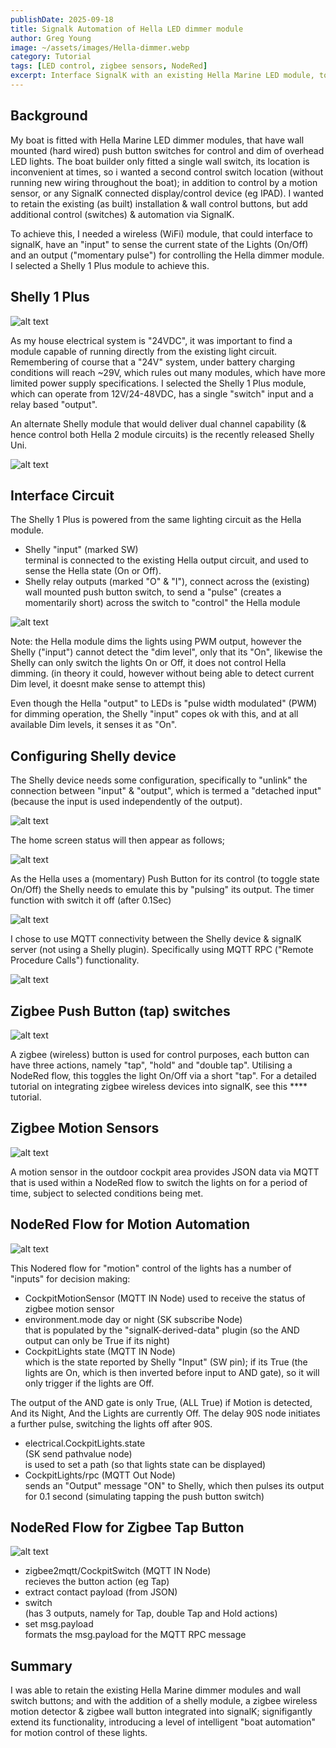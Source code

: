 ```yaml
---
publishDate: 2025-09-18
title: Signalk Automation of Hella LED dimmer module 
author: Greg Young 
image: ~/assets/images/Hella-dimmer.webp
category: Tutorial
tags: [LED control, zigbee sensors, NodeRed]
excerpt: Interface SignalK with an existing Hella Marine LED module, to monitor and control LED lights.
---
```


## Background

My boat is fitted with Hella Marine LED dimmer modules, that have wall mounted (hard wired) push button switches for control and dim of overhead LED lights.
The boat builder only fitted a single wall switch, its location is inconvenient at times, so i wanted a second control switch location (without running new wiring throughout the boat); in addition to control by a motion sensor, or any SignalK connected display/control device (eg IPAD).
I wanted to retain the existing (as built) installation & wall control buttons, but add additional control (switches) & automation via SignalK.

To achieve this, I needed a wireless (WiFi) module, that could interface to signalK, have an "input" to sense the current state of the Lights (On/Off) and an output ("momentary pulse") for controlling the Hella dimmer module.
I selected a Shelly 1 Plus module to achieve this.

## Shelly 1 Plus

![alt text](../../public/images/posts/signalk-HellaMarine-interface/shellyPlus1.webp)

As my house electrical system is "24VDC", it was important to find a module capable of running directly from the existing light circuit.
Remembering of course that a "24V" system, under battery charging conditions will reach ~29V, which rules out many modules, which have more limited power supply specifications.
I selected the Shelly 1 Plus module, which can operate from 12V/24-48VDC, has a single "switch" input and a relay based "output".

An alternate Shelly module that would deliver dual channel capability (& hence control both Hella 2 module circuits) is the recently released Shelly Uni.

![alt text](../../public/images/posts/signalk-HellaMarine-interface/shellyUni.webp)

## Interface Circuit

The Shelly 1 Plus is powered from the same lighting circuit as the Hella module.
- Shelly "input" (marked SW)  
terminal is connected to the existing Hella output circuit, and  used to sense the Hella state (On or Off).
- Shelly relay outputs (marked "O" & "I"), connect across the (existing) wall mounted push button switch, to send a "pulse" (creates a momentarily short) across the switch to "control" the Hella module

![alt text](<../../public/images/posts/signalk-HellaMarine-interface/Cockpit LED Hella Shelly interface.webp>)

Note: the Hella module dims the lights using PWM output, however the Shelly ("input") cannot detect the "dim level", only that its "On", likewise the Shelly can only switch the lights On or Off, it does not control Hella dimming.
(in theory it could, however without being able to detect current Dim level, it doesnt make sense to attempt this)  

Even though the Hella "output" to LEDs is "pulse width modulated" (PWM) for dimming operation, the Shelly "input" copes ok with this, and at all available Dim levels, it senses it as "On".

## Configuring Shelly device

The Shelly device needs some configuration, specifically to "unlink" the connection between "input" & "output", which is termed a "detached input" (because the input is  used independently of the output).

![alt text](../../public/images/posts/signalk-HellaMarine-interface/shelly-IO-setting.webp)

The home screen status will then appear as follows;

![alt text](../../public/images/posts/signalk-HellaMarine-interface/shelly-IO-display.webp)

As the Hella uses a (momentary) Push Button for its control (to toggle state On/Off) the Shelly needs to emulate this by "pulsing" its output. The timer function with switch it off (after 0.1Sec)

![alt text](../../public/images/posts/signalk-HellaMarine-interface/shelly-output-timer.webp)

I chose to use  MQTT connectivity between the Shelly device &  signalK server (not using a Shelly plugin). Specifically using MQTT RPC ("Remote Procedure Calls") functionality.

![alt text](../../public/images/posts/signalk-HellaMarine-interface/shelly-mqtt-config.webp)

## Zigbee Push Button (tap) switches

![alt text](../../public/images/posts/signalk-zigbee-sensors/zigbee_scene_switch.webp)

A zigbee (wireless) button is used for control purposes, each button can have three actions, namely "tap", "hold" and "double tap".
Utilising a NodeRed flow, this toggles the light On/Off via a short "tap".
For a detailed tutorial on integrating zigbee wireless devices into signalK,
see this **** tutorial.

## Zigbee Motion Sensors
![alt text](../../public/images/posts/signalk-zigbee-sensors/zigbee_motion_sensor.webp)

A motion sensor in the outdoor cockpit area provides JSON data via MQTT that is used within a NodeRed flow to switch the lights on for a period of time, subject to selected conditions being met.
## NodeRed Flow for Motion Automation

![alt text](../../public/images/posts/signalk-HellaMarine-interface/cockpit-motion-nodered.webp)

This Nodered flow for "motion" control of the lights has a number of "inputs" for decision making:
- CockpitMotionSensor (MQTT IN Node)
used to receive the status of zigbee motion sensor
- environment.mode day or night (SK subscribe Node)  
that is populated by the "signalK-derived-data" plugin
(so the AND output can only be True if its night)
- CockpitLights state (MQTT IN Node)  
which is the state reported by Shelly "Input" (SW pin); if its True (the lights are On, which is then inverted before input to AND gate), so it will only trigger if the lights are Off.

The output of the AND gate is only True, (ALL True) if Motion is detected, And its Night, And the Lights are currently Off. The delay 90S node initiates a further pulse, switching the lights off after 90S.
- electrical.CockpitLights.state  
(SK send pathvalue node)  
is used to set a path (so that lights state can be displayed)
- CockpitLights/rpc (MQTT Out Node)  
 sends an "Output" message "ON" to Shelly, which then pulses its output for 0.1 second (simulating tapping the push button switch)

## NodeRed Flow for Zigbee Tap Button

![alt text](../../public/images/posts/signalk-HellaMarine-interface/cockpit-zigbee-switch-nodered.webp)

- zigbee2mqtt/CockpitSwitch (MQTT IN Node)  
recieves the button action (eg Tap)
- extract contact payload (from JSON)
- switch  
(has 3 outputs, namely for Tap, double Tap and Hold actions)
- set msg.payload   
formats the msg.payload for the MQTT RPC message

## Summary

I was able to retain the existing Hella Marine dimmer modules and wall switch buttons; and with the addition of a shelly module, a zigbee wireless motion detector & zigbee wall button integrated into signalK; signifigantly extend its functionality, introducing a level of intelligent "boat automation" for motion control of these lights.

